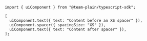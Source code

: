 ```tsx
import { uiComponent } from "@team-plain/typescript-sdk";

[
  uiComponent.text({ text: "Content before an XS spacer" }),
  uiComponent.spacer({ spacingSize: "XS" }),
  uiComponent.text({ text: "Content after spacer" }),
];
```
